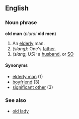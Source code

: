 ==English==

===Noun phrase===
'''old man''' (''plural'' '''old men''')
#An [[elderly]] man.
#''(slang):'' One's [[father]].
#''(slang, US):'' a [[husband]], or [[SO]]

====Synonyms====
*[[elderly man]] (1)
*[[boyfriend]] (3)
*[[significant other]] (3)

===See also===
*[[old lady]]